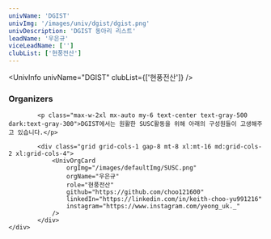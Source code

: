 ```yaml
---
univName: 'DGIST'
univImg: '/images/univ/dgist/dgist.png'
univDescription: 'DGIST 동아리 리스트'
leadName: '우은규'
viceLeadName: ['']
clubList: ['현풍전산']
---
```




<UnivInfo
	univName="DGIST"
	clubList={['현풍전산']}
/>

<section class="bg-white dark:bg-gray-900">
	<div class="container px-6 py-10 mx-auto">
			<h3 class="text-2xl font-semibold text-center text-gray-800 capitalize lg:text-3xl dark:text-white">Organizers</h3>

			<p class="max-w-2xl mx-auto my-6 text-center text-gray-500 dark:text-gray-300">DGIST에서는 원활한 SUSC활동을 위해 아래의 구성원들이 고생해주고 있습니다.</p>

			<div class="grid grid-cols-1 gap-8 mt-8 xl:mt-16 md:grid-cols-2 xl:grid-cols-4">
				<UnivOrgCard 
					orgImg="/images/defaultImg/SUSC.png"
					orgName="우은규"
					role="현풍전산"
					github="https://github.com/choo121600"
					linkedIn="https://linkedin.com/in/keith-choo-yu991216"
					instagram="https://www.instagram.com/yeong_uk._"
				/>
			</div>
	</div>
</section>